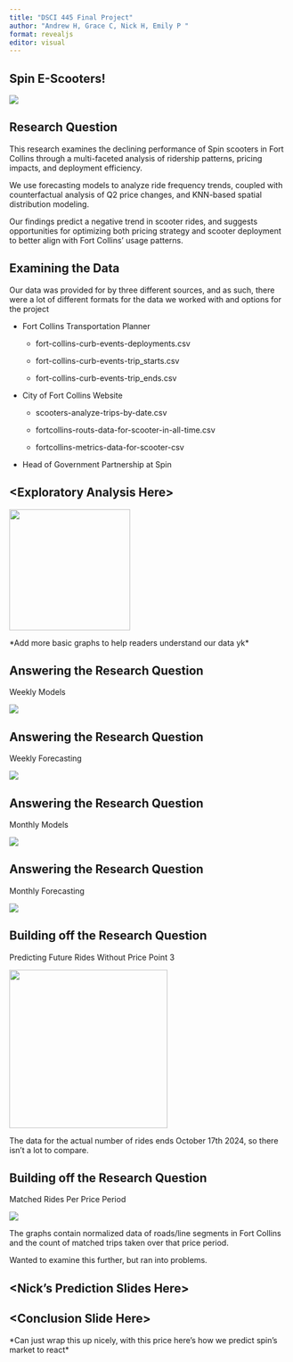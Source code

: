 ```yaml
---
title: "DSCI 445 Final Project"
author: "Andrew H, Grace C, Nick H, Emily P "
format: revealjs
editor: visual
---
```


## Spin E-Scooters!

![](Scooters/Untitledupdated.png)

## Research Question

This research examines the declining performance of Spin scooters in Fort Collins through a multi-faceted analysis of ridership patterns, pricing impacts, and deployment efficiency.

We use forecasting models to analyze ride frequency trends, coupled with counterfactual analysis of Q2 price changes, and KNN-based spatial distribution modeling.

Our findings predict a negative trend in scooter rides, and suggests opportunities for optimizing both pricing strategy and scooter deployment to better align with Fort Collins' usage patterns.

## Examining the Data

::: r-fit-text
Our data was provided for by three different sources, and as such, there were a lot of different formats for the data we worked with and options for the project

-   Fort Collins Transportation Planner

    -   fort-collins-curb-events-deployments.csv

    -   fort-collins-curb-events-trip_starts.csv

    -   fort-collins-curb-events-trip_ends.csv

-   City of Fort Collins Website

    -   scooters-analyze-trips-by-date.csv

    -   fortcollins-routs-data-for-scooter-in-all-time.csv

    -   fortcollins-metrics-data-for-scooter-csv

-   Head of Government Partnership at Spin
:::

## \<Exploratory Analysis Here\>

![](Model%20Photos/00001c.png){width="217"}

\*Add more basic graphs to help readers understand our data yk\*

## Answering the Research Question

Weekly Models

![](Model%20Photos/grace_pic1.png){fig-align="center"}

## Answering the Research Question

Weekly Forecasting

![](Model%20Photos/grace_pic2.png){fig-align="center"}

## Answering the Research Question

Monthly Models

![](Model%20Photos/grace_pic3.png){fig-align="center"}

## Answering the Research Question

Monthly Forecasting

![](Model%20Photos/grace_pic4.png){fig-align="center"}

## Building off the Research Question

Predicting Future Rides Without Price Point 3

![](Model%20Photos/hehemeep.png){fig-align="center" width="284"}

The data for the actual number of rides ends October 17th 2024, so there isn't a lot to compare.

## Building off the Research Question

Matched Rides Per Price Period

![](Model%20Photos/longboy.png){fig-align="center"}

The graphs contain normalized data of roads/line segments in Fort Collins and the count of matched trips taken over that price period.

Wanted to examine this further, but ran into problems.

## \<Nick's Prediction Slides Here\>

## \<Conclusion Slide Here\>

\*Can just wrap this up nicely, with this price here's how we predict spin's market to react\*
